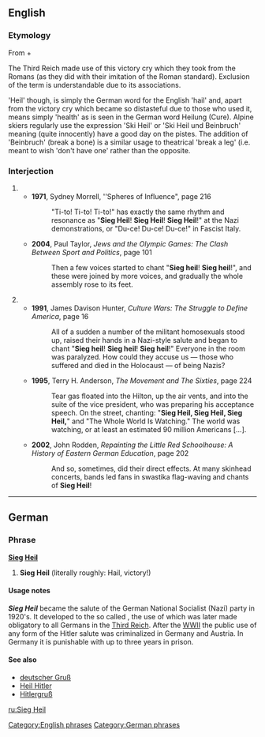 {{wikipedia}}
==English==

===Etymology===
From {{etyl|de|en}} {{term|Sieg||lang=de|victory}} + {{term|Heil||lang=de|hail}}

The Third Reich made use of this victory cry which they took from the Romans (as they did with their imitation of the Roman standard).  Exclusion of the term is understandable due to its associations.

'Heil' though, is simply the German word for the English 'hail' and, apart from the victory cry which became so distasteful due to those who used it, means simply 'health' as is seen in the German word Heilung (Cure).
Alpine skiers regularly use the expression 'Ski Heil' or 'Ski Heil und Beinbruch' meaning (quite innocently) have a good day on the pistes.  The addition of 'Beinbruch' (break a bone) is a similar usage to theatrical 'break a leg' (i.e. meant to wish 'don't have one' rather than the opposite.

===Interjection===
{{en-intj|pos=[[Sieg#German|Sieg]] [[heil#German|Heil]]}}
# {{non-gloss definition|A common chant at political rallies in Nazi Germany, meaning roughly "Hail Victory!"}}
#*'''1971''', Sydney Morrell, ''Spheres of Influence", page 216
#*: "Ti-to! Ti-to! Ti-to!" has exactly the same rhythm and resonance as "'''Sieg Heil'''! '''Sieg Heil'''! '''Sieg Heil'''!" at the Nazi demonstrations, or "Du-ce! Du-ce! Du-ce!" in Fascist Italy. 
#*'''2004''', Paul Taylor, ''Jews and the Olympic Games: The Clash Between Sport and Politics'', page 101
#*:Then a few voices started to chant "'''Sieg heil'''! '''Sieg heil'''!", and these were joined by more voices, and gradually the whole assembly rose to its feet.
# {{non-gloss definition|An evocation of the memory of the German Third Reich and Adolf Hitler.}}
#*'''1991''', James Davison Hunter, ''Culture Wars: The Struggle to Define America'', page 16
#*:All of a sudden a number of the militant homosexuals stood up, raised their hands in a Nazi-style salute and began to chant "'''Sieg heil'''! '''Sieg heil'''! '''Sieg heil'''!" Everyone in the room was paralyzed. How could they accuse us — those who suffered and died in the Holocaust — of being Nazis? 
#*'''1995''', Terry H. Anderson, ''The Movement and The Sixties'', page 224
#*:Tear gas floated into the Hilton, up the air vents, and into the suite of the vice president, who was preparing his acceptance speech. On the street, chanting: "'''Sieg Heil, Sieg Heil, Sieg Heil,'''" and "The Whole World Is Watching." The world was watching, or at least an estimated 90 million Americans […].
#*'''2002''', John Rodden, ''Repainting the Little Red Schoolhouse: A History of Eastern German Education'', page 202
#*:And so, sometimes, did their direct effects. At many skinhead concerts, bands led fans in swastika flag-waving and chants of '''Sieg Heil'''!

[[Category:English phrases]]

----

==German==

===Phrase===
'''[[Sieg]] [[heil#German|Heil]]'''

# {{archaic|lang=de}} '''Sieg Heil''' (literally roughly: Hail, victory!)

====Usage notes====
'''''Sieg Heil''''' became the salute of the German National Socialist (Nazi) party in 1920's. It developed to the so called {{w|Hitler salute}}, the use of which was later made obligatory to all Germans in the [[Third Reich]]. After the [[WWII]] the public use of any form of the Hitler salute was criminalized in Germany and Austria. In Germany it is punishable with up to three years in prison.

====See also====
*[[deutscher Gruß]]
*[[Heil Hitler]]
*[[Hitlergruß]]

[[Category:German phrases]]

[[ru:Sieg Heil]]